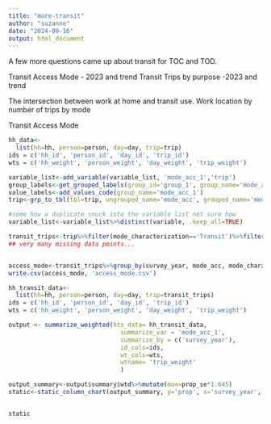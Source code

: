 ```yaml
---
title: "more-transit"
author: "suzanne"
date: "2024-09-16"
output: html_document
---
```


A few more questions came up about transit for TOC and TOD.

Transit Access Mode
- 2023
and trend
Transit Trips by purpose
-2023
and trend

The intersection between work at home and transit use.
Work location by number of trips by mode

Transit Access Mode



```r

hh_data<-
  list(hh=hh, person=person, day=day, trip=trip)
ids = c('hh_id', 'person_id', 'day_id', 'trip_id')
wts = c('hh_weight', 'person_weight', 'day_weight', 'trip_weight')
```



```r
variable_list<-add_variable(variable_list, 'mode_acc_1','trip')
group_labels<-get_grouped_labels(group_id='group_1', group_name='mode_acc_1')
value_labels<-add_values_code(group_name='mode_acc_1')
trip<-grp_to_tbl(tbl=trip, ungrouped_name='mode_acc', grouped_name='mode_acc_1')
```

```r
#some how a duplicate snuck into the variable list not sure how
variable_list<-variable_list%>%distinct(variable, .keep_all=TRUE)
```
```r
transit_trips<-trip%>%filter(mode_characterization=='Transit')%>%filter(!mode_acc_1 %in% c("Missing", "Transfer"))%>%drop_na(mode_acc_1)
## very many missing data points...



```

```r
access_mode<-transit_trips%>%group_by(survey_year, mode_acc, mode_characterization)%>%summarize(n=n())
write.csv(access_mode, 'access_mode.csv')
```
```r
hh_transit_data<-
  list(hh=hh, person=person, day=day, trip=transit_trips)
ids = c('hh_id', 'person_id', 'day_id', 'trip_id')
wts = c('hh_weight', 'person_weight', 'day_weight', 'trip_weight')
```




```r
output <- summarize_weighted(hts_data= hh_transit_data,
                               summarize_var = 'mode_acc_1',
                               summarize_by = c('survey_year'),
                               id_cols=ids,
                               wt_cols=wts,
                               wtname= 'trip_weight'
                               )
```


```r

output_summary<-output$summary$wtd%>%mutate(moe=prop_se*1.645)
static<-static_column_chart(output_summary, y='prop', x='survey_year', fill='mode_acc_1', color='pognbgy_10', moe='moe') + theme(axis.text.x=element_text(size=16), axis.text.y=element_text(size=16),legend.text = element_text(size=16), axis.title.y=element_text(size=20), axis.title.x=element_text(size=20))


static
```


